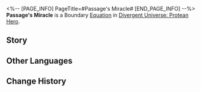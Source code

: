 <%-- [PAGE_INFO]
PageTitle=#Passage's Miracle#
[END_PAGE_INFO] --%>
{{Equation Infobox
|period   = Protean Hero
|rarity   = boundary
|path1    = Harmony*16
|effect   = Spends 100 points of Energy to use the ability and achieve Boundary Resonance with the Path of Harmony, dealing Quantum DMG to all enemy targets and Break their Weaknesses at {{Color|h|1,000%}} Break Effect. When Weakness is Broken, triggers all Weakness Break effects from all Types.
|mentions = Janus
}}
'''Passage's Miracle''' is a Boundary [[Divergent Universe: Protean Hero/Equations|Equation]] in [[Divergent Universe: Protean Hero]].

==Story==
{{Description|This is a harmonious celebration inscribed on a stone tablet. This is the miracle of Janus, the Gate of Infinity.<br />In an era before the calamity spread,<br />A grand festival was being held in Janusopolis.<br />The god unraveled the threads of destiny, weaving a common intersection for all travelers.<br />Forests that used to trap walkers were no longer hard to navigate. Paths that were blocked by rocks were now clear.<br />All the roads leading to the sacred land opened wide.<br />Janus lightly touched each doorway again, bestowing blessings<br />And guiding the pilgrims stepping through them to the shared destination.<br />The priests inaugurated the banquet with their chants.<br />Adventurers who had roamed the earth raised their goblets in a toast.<br />Messengers and kings from all city-states gathered together to celebrate the start of a new year.<br />Cast aside worries and disputes! Sing the same prayer in unison!}}
<!--
==Gameplay Notes==
* 
-->
==Other Languages==
{{Other Languages
|en   = Passage's Miracle
|zhs  = 门径之神迹
|zht  = 門徑之神跡
|ja   = 「{{Rubi|門|もん}}と{{Rubi|道|みち}}」の{{Rubi|神跡|しんせき}}
|ko   = 통로의 기적
|es   = Milagro de las sendas
|fr   = Miracle du Passage
|ru   = Чудо врат
|th   = ปาฏิหาริย์แห่งทรวาร
|vi   = Thần Tích Cánh Cổng
|de   = Wunder der Tore
|id   = Passage's Miracle
|pt   = Milagre da Passagem
}}

==Change History==
{{Change History|3.1}}